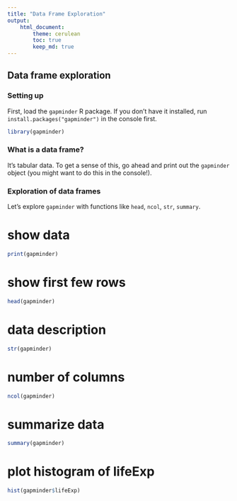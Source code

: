 ```yaml
---
title: "Data Frame Exploration"
output: 
    html_document:
        theme: cerulean
        toc: true
        keep_md: true
---
```


## Data frame exploration

### Setting up

First, load the `gapminder` R package. If you don't have it installed, run `install.packages("gapminder")` in the console first.

```r
library(gapminder)
```

### What is a data frame?

It's tabular data. To get a sense of this, go ahead and print out the `gapminder` object (you might want to do this in the console!).

### Exploration of data frames

Let's explore `gapminder` with functions like `head`, `ncol`, `str`, `summary`.

# show data

```r
print(gapminder)
```
# show first few rows
```r
head(gapminder)
```
# data description
```r
str(gapminder)
```
# number of columns
```r
ncol(gapminder)
```
# summarize data
```r
summary(gapminder)
```
# plot histogram of lifeExp
```r
hist(gapminder$lifeExp)
```